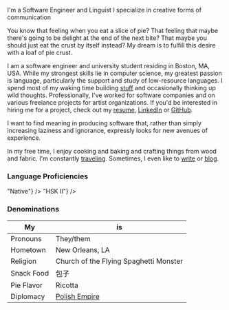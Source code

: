 

<BigText>I'm a Software Engineer and Linguist</BigText>
<BigText>I specialize in creative forms of communication</BigText>

You know that feeling when you eat a slice of pie?
That feeling that maybe there's going to be delight at the end of the next bite?
That maybe you should just eat the crust by itself instead?
My dream is to fulfill this desire with a loaf of pie crust.

I am a software engineer and university student residing in Boston, MA, USA.
While my strongest skills lie in computer science, my greatest passion is language, particularly the support and study of low-resource languages.
I spend most of my waking time building [stuff](/projects) and occasionally thinking up wild thoughts.
Professionally, I've worked for software companies and on various freelance projects for artist organizations.
If you'd be interested in hiring me for a project, check out my [resume](/resume), [LinkedIn](https://www.linkedin.com/in/snead-t/) or [GitHub](https://github.com/loafofpiecrust).

I want to find meaning in producing software that, rather than simply increasing laziness and ignorance, expressly looks for new avenues of experience.

In my free time, I enjoy cooking and baking and crafting things from wood and fabric. I'm constantly [traveling](/about/places). Sometimes, I even like to [write](/stories) or [blog](/blog).

### Language Proficiencies

<Row gap={15}>
  <SkillMeter title="English"
    color="seagreen"
    value={1}
    format={() => "Native"}
  />
  <SkillMeter title="Mandarin"
    color="firebrick"
    value={2/6}
    format={() => "HSK II"}
  />
</Row>

### Denominations

| My         | is                                                                                                                 |
| ---------- | ------------------------------------------------------------------------------------------------------------------ |
| Pronouns   | They/them                                                                                                          |
| Hometown   | New Orleans, LA                                                                                                    |
| Religion   | Church of the Flying Spaghetti Monster                                                                             |
| Snack Food | 包子                                                                                                               |
| Pie Flavor | Ricotta                                                                                                            |
| Diplomacy  | [Polish Empire](https://upload.wikimedia.org/wikipedia/commons/7/77/LIVONIA_vulgo_Lyefland-Joan_Blaeu%2C_1662.jpg) |
